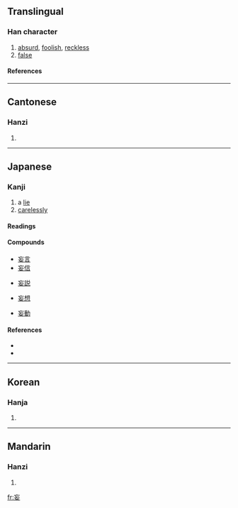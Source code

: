 {{stroke order|strokes=6}}
==Translingual==
===Han character===
{{Han char|rn=38|rad=女|as=03|sn=6|four=0040<sub>4</sub>|canj=卜女女 (YVV)}}
# [[absurd]], [[foolish]], [[reckless]]
# [[false]]
====References====
{{Han ref|kx=0256.010|dkj=06063|hdz=21027.090|uh=5984|ud=22916|bh=A66B|bd=42603}}
----
==Cantonese==
===Hanzi===
{{yue-hanzi|jyut=|y=mong5}}
# {{defn|Cantonese}}
----
==Japanese==
===Kanji===
{{ja-kanji|grade=c|rs=女03}}
# a [[lie]]
# [[carelessly]]
====Readings====
{{ja-readings|kanon=[[ぼう]] (bō)|goon=[[もう]] (mō)|kun=[[みだり]] (midari), [[みだりに]] (midarini)}}
====Compounds====
{{top4}}
*[[妄言]]
*[[妄信]]
{{mid4}}
*[[妄説]]
{{mid4}}
*[[妄想]]
{{mid4}}
*[[妄動]]
{{bottom}}
====References====
*{{S-JIS|96CF}}
*{{JIS|4C51}}
----

==Korean==
===Hanja===
{{ko-hanja|hangeul=망|rv=mang|mr=mang}}
# {{defn|Korean}}
----
==Mandarin==
===Hanzi===
{{cmn-hanzi|pin=[[fāng]] (fang1), [[wàng]] (wang4)|wg=fang<sup>1</sup>, wang<sup>4</sup>}}
# {{defn|Mandarin}}

[[fr:妄]]